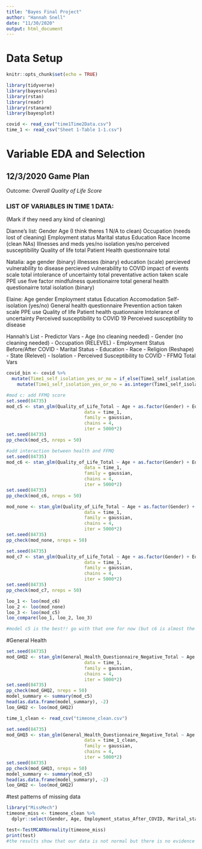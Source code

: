 ```yaml
---
title: "Bayes Final Project"
author: "Hannah Snell"
date: "11/30/2020"
output: html_document
---
```

# Data Setup 
```r
knitr::opts_chunk$set(echo = TRUE)

library(tidyverse)
library(bayesrules)
library(rstan)
library(readr)
library(rstanarm)
library(bayesplot)
```

```r
covid <- read_csv("time1Time2Data.csv")
time_1 <- read_csv("Sheet 1-Table 1-1.csv")
```


# Variable EDA and Selection  

## 12/3/2020 Game Plan

Outcome: _Overall Quality of Life Score_

### LIST OF VARIABLES IN TIME 1 DATA: 
(Mark if they need any kind of cleaning)



Dianne's list:
Gender
Age (I think theres 1 N/A to clean)
Occupation (needs lost of cleaning)
Employment status
Marital status
Education
Race
Income (clean NAs)
Illnesses and meds yes/no
isolation yes/no
perceived susceptibility
Quality of life total
Patient Health questionnaire total



Natalia:
age 
gender (binary)
illnesses (binary)
education (scale)
percieved vulnerability to disease
percieved vulnerability to COVID
impact of events scale total
intolerance of uncertainty total
preventative action taken scale PPE use
five factor mindfulness questionairre total
general health questionairre total
isolation (binary)

Elaine: 
Age
gender 
Employment status
Education 
Accomodation 
Self-isolation (yes/no)
General health questionnaire 
Prevention action taken scale PPE use 
Quality of life 
Patient health quationnaire 
Intolerance of uncertainty 
Perceived susceptibility to COVID 19 
Perceived susceptibility to disease 

Hannah's List - Predictor Vars
- Age (no cleaning needed)
- Gender (no cleaning needed) 
- Occupation (RELEVEL)
- Employment Status Before/After COVID
- Marital Status
- Education
- Race
- Religion (Reshape)
- State (Relevel)
- Isolation
- Perceived Susceptibility to COVID
- FFMQ Total Vars 



```r
covid_bin <- covid %>%
  mutate(Time1_self_isolation_yes_or_no = if_else(Time1_self_isolation_yes_or_no == '1', '0', '1')) %>%
    mutate(Time1_self_isolation_yes_or_no = as.integer(Time1_self_isolation_yes_or_no))
```

```r
#mod c: add FFMQ score
set.seed(84735)
mod_c5 <- stan_glm(Quality_of_Life_Total ~ Age + as.factor(Gender) + Education + Intolerance_of_Uncertainty_Total + FFMQtotal + Patient_Health_Questionnaire_Total + Illnesses + General_Health_Questionnaire_Negative_Total + Perceived_Vulnerability_to_Disease_Total + Patient_Health_Questionnaire_Total*General_Health_Questionnaire_Negative_Total + Patient_Health_Questionnaire_Total*Illnesses + Illnesses*General_Health_Questionnaire_Negative_Total,
                             data = time_1,
                             family = gaussian,
                             chains = 4,
                             iter = 5000*2)
set.seed(84735)
pp_check(mod_c5, nreps = 50)

#add interaction between health and FFMQ
set.seed(84735)
mod_c6 <- stan_glm(Quality_of_Life_Total ~ Age + as.factor(Gender) + Education + Intolerance_of_Uncertainty_Total + FFMQtotal + Patient_Health_Questionnaire_Total + Illnesses + General_Health_Questionnaire_Negative_Total + Perceived_Vulnerability_to_Disease_Total + Patient_Health_Questionnaire_Total*General_Health_Questionnaire_Negative_Total + Patient_Health_Questionnaire_Total*Illnesses + Illnesses*General_Health_Questionnaire_Negative_Total + Intolerance_of_Uncertainty_Total*FFMQtotal,
                             data = time_1,
                             family = gaussian,
                             chains = 4,
                             iter = 5000*2)
set.seed(84735)
pp_check(mod_c6, nreps = 50)

mod_none <- stan_glm(Quality_of_Life_Total ~ Age + as.factor(Gender) + Education + Intolerance_of_Uncertainty_Total + FFMQtotal + Patient_Health_Questionnaire_Total + Illnesses + General_Health_Questionnaire_Negative_Total + Perceived_Vulnerability_to_Disease_Total,
                             data = time_1,
                             family = gaussian,
                             chains = 4,
                             iter = 5000*2)
set.seed(84735)
pp_check(mod_none, nreps = 50)

set.seed(84735)
mod_c7 <- stan_glm(Quality_of_Life_Total ~ Age + as.factor(Gender) + Education + Intolerance_of_Uncertainty_Total + FFMQtotal + Patient_Health_Questionnaire_Total + Illnesses + General_Health_Questionnaire_Negative_Total + Perceived_Vulnerability_to_Disease_Total + Patient_Health_Questionnaire_Total*General_Health_Questionnaire_Negative_Total + Patient_Health_Questionnaire_Total*Illnesses + Illnesses*General_Health_Questionnaire_Negative_Total +  Occupation,
                             data = time_1,
                             family = gaussian,
                             chains = 4,
                             iter = 5000*2)
set.seed(84735)
pp_check(mod_c7, nreps = 50)

loo_1 <- loo(mod_c6)
loo_2 <- loo(mod_none)
loo_3 <- loo(mod_c5)
loo_compare(loo_1, loo_2, loo_3)

#model c5 is the best!! go with that one for now (but c6 is almost the same)
```


#General Health

```r
set.seed(84735)
mod_GHQ2 <- stan_glm(General_Health_Questionnaire_Negative_Total ~ Age + as.factor(Gender) + Education + Intolerance_of_Uncertainty_Total + FFMQtotal + Patient_Health_Questionnaire_Total + Illnesses + Perceived_Vulnerability_to_Disease_Total + Quality_of_Life_Total,
                             data = time_1,
                             family = gaussian,
                             chains = 4,
                             iter = 5000*2)
set.seed(84735)
pp_check(mod_GHQ2, nreps = 50)
model_summary <- summary(mod_c5)
head(as.data.frame(model_summary), -2)
loo_GHQ2 <- loo(mod_GHQ2)
```

```r
time_1_clean <- read_csv("timeone_clean.csv")

set.seed(84735)
mod_GHQ3 <- stan_glm(General_Health_Questionnaire_Negative_Total ~ Age + as.factor(Gender) + Education + Intolerance_of_Uncertainty_Total + FFMQtotal + Patient_Health_Questionnaire_Total + Illnesses + Perceived_Vulnerability_to_Disease_Total + Quality_of_Life_Total + Occupation,
                             data = time_1_clean,
                             family = gaussian,
                             chains = 4,
                             iter = 5000*2)
set.seed(84735)
pp_check(mod_GHQ3, nreps = 50)
model_summary <- summary(mod_c5)
head(as.data.frame(model_summary), -2)
loo_GHQ2 <- loo(mod_GHQ2)
```


#test patterns of missing data
```r
library("MissMech")
timeone_miss <- timeone_clean %>%
  dplyr::select(Gender, Age, Employment_status_After_COVID, Marital_status, Education, Race, Annual_income, Illnesses, Meds, Accomodation, Isolation_yesorno, Isolation_number_times_leave_per_day, Perceived_susceptibility_COVID, FFMQtotal, Patient_Health_Questionnaire_Total, Quality_of_Life_Total, General_Health_Questionnaire_Negative_Total, Perceived_Vulnerability_to_Disease_Total, Intolerance_of_Uncertainty_Total, Preventive_Action_Taken_Scale_PPEuse_Total, Preventive_Action_Taken_Scale_Avoid_Travel_People_Total, Impact_of_Events_Scale_Total, Number_of_children)

test<-TestMCARNormality(timeone_miss)
print(test)
#the results show that our data is not normal but there is no evidence that it's not missing completely at random 
```

